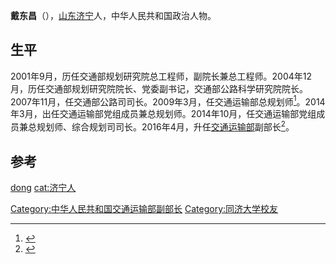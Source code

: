 '''戴东昌'''（{{bd|1962年|12月||}}），[[山东|山东]][[济宁|济宁]]人，中华人民共和国政治人物。

== 生平 ==
2001年9月，历任交通部规划研究院总工程师，副院长兼总工程师。2004年12月，历任交通部规划研究院院长、党委副书记，交通部公路科学研究院院长。2007年11月，任交通部公路司司长。2009年3月，任交通运输部总规划师<ref>{{cite book|author1=中国交通运输协会|title=中国交通年鉴 2012|date=2012年11月|publisher=中国交通年鉴社 ,|pages=794|accessdate=2016-04-23}}</ref>。2014年3月，出任交通运输部党组成员兼总规划师。2014年10月，任交通运输部党组成员兼总规划师、综合规划司司长。2016年4月，升任[[中华人民共和国交通运输部|交通运输部]]副部长<ref>{{cite news|title=国务院任免国家工作人员|url=http://renshi.people.com.cn/n1/2016/0411/c139617-28266528.html|accessdate=2016-04-23|agency=新华社|date=2016年4月11日|archive-date=2021-02-24|archive-url=https://web.archive.org/web/20210224021309/http://renshi.people.com.cn/n1/2016/0411/c139617-28266528.html|dead-url=no}}</ref>。

==参考==
{{reflist}}

{{china-poli-bio-stub}}
{{DEFAULTSORT:dai dongchang}}
[[Category:中华人民共和国交通运输部副部长|Category:中华人民共和国交通运输部副部长]]
[[cat:戴姓|dong]]
[[cat:济宁人|cat:济宁人]]
[[Category:同济大学校友|Category:同济大学校友]]